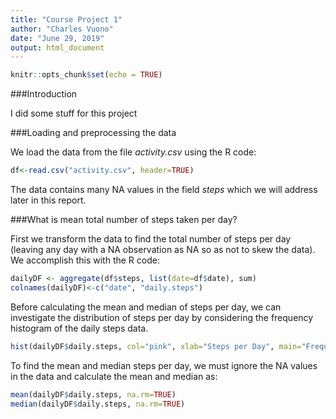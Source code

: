 ---
title: "Course Project 1"
author: "Charles Vuono"
date: "June 29, 2019"
output: html_document
---

```{r setup, include=FALSE}
knitr::opts_chunk$set(echo = TRUE)
```

###Introduction

I did some stuff for this project

###Loading and preprocessing the data

We load the data from the file *activity.csv* using the R code:

```{r}
df<-read.csv("activity.csv", header=TRUE)
```

The data contains many NA values in the field *steps* which we will address later in this report. 

###What is mean total number of steps taken per day?

First we transform the data to find the total number of steps per day (leaving any day with a NA observation as NA so as not to skew the data). We accomplish this with the R code:

```{r}
dailyDF <- aggregate(df$steps, list(date=df$date), sum)
colnames(dailyDF)<-c("date", "daily.steps")
```

Before calculating the mean and median of steps per day, we can investigate the distribution of steps per day by considering the frequency histogram of the daily steps data.

```{r}
hist(dailyDF$daily.steps, col="pink", xlab="Steps per Day", main="Frequency Histogram of Steps per Day")
```

To find the mean and median steps per day, we must ignore the NA values in the data and calculate the mean and median as:

```{r}
mean(dailyDF$daily.steps, na.rm=TRUE)
median(dailyDF$daily.steps, na.rm=TRUE)
```



